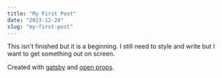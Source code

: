 ```yaml
---
title: "My First Post"
date: "2023-12-24"
slug: "my-first-post"
---
```


This isn't finished but it is a beginning. I still need to style and write but I want to get something out on screen.

Created with [gatsby](https://www.gatsbyjs.com/) and [open props](https://open-props.style).
